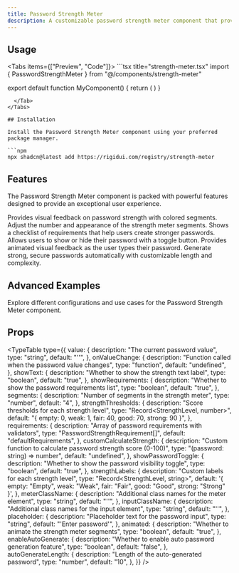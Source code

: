 ```yaml
---
title: Password Strength Meter
description: A customizable password strength meter component that provides real-time visual feedback on password security.
---
```



## Usage

<Tabs items={["Preview", "Code"]}>
  <Tab value="Preview">
    <StrengthMeterPreview />
  </Tab>
  <Tab value="Code">
    ```tsx title="strength-meter.tsx"
import { PasswordStrengthMeter } from "@/components/strength-meter"

export default function MyComponent() {
  return (
    <PasswordStrengthMeter
      placeholder="Type your password"
      className="max-w-md"
    />
  )
}
```
  </Tab>
</Tabs>

## Installation

Install the Password Strength Meter component using your preferred package manager.

```npm
npx shadcn@latest add https://rigidui.com/registry/strength-meter
```

## Features

The Password Strength Meter component is packed with powerful features designed to provide an exceptional user experience.

<Cards>
  <Card title="Visual Strength Indicator">
    Provides visual feedback on password strength with colored segments.
  </Card>
  <Card title="Customizable Segments">
    Adjust the number and appearance of the strength meter segments.
  </Card>
  <Card title="Password Requirements">
    Shows a checklist of requirements that help users create stronger passwords.
  </Card>
  <Card title="Password Visibility Toggle">
    Allows users to show or hide their password with a toggle button.
  </Card>
  <Card title="Animated Feedback">
    Provides animated visual feedback as the user types their password.
  </Card>
  <Card title="Auto Password Generation">
    Generate strong, secure passwords automatically with customizable length and
    complexity.
  </Card>
</Cards>

## Advanced Examples

Explore different configurations and use cases for the Password Strength Meter component.

<StrengthMeterAdvancedExamples />

## Props

<TypeTable
  type={{
    value: {
      description: "The current password value",
      type: "string",
      default: "''",
    },
    onValueChange: {
      description: "Function called when the password value changes",
      type: "function",
      default: "undefined",
    },
    showText: {
      description: "Whether to show the strength text label",
      type: "boolean",
      default: "true",
    },
    showRequirements: {
      description: "Whether to show the password requirements list",
      type: "boolean",
      default: "true",
    },
    segments: {
      description: "Number of segments in the strength meter",
      type: "number",
      default: "4",
    },
    strengthThresholds: {
      description: "Score thresholds for each strength level",
      type: "Record<StrengthLevel, number>",
      default: "{ empty: 0, weak: 1, fair: 40, good: 70, strong: 90 }",
    },
    requirements: {
      description: "Array of password requirements with validators",
      type: "PasswordStrengthRequirement[]",
      default: "defaultRequirements",
    },
    customCalculateStrength: {
      description:
        "Custom function to calculate password strength score (0-100)",
      type: "(password: string) => number",
      default: "undefined",
    },
    showPasswordToggle: {
      description: "Whether to show the password visibility toggle",
      type: "boolean",
      default: "true",
    },
    strengthLabels: {
      description: "Custom labels for each strength level",
      type: "Record<StrengthLevel, string>",
      default:
        '{ empty: "Empty", weak: "Weak", fair: "Fair", good: "Good", strong: "Strong" }',
    },
    meterClassName: {
      description: "Additional class names for the meter element",
      type: "string",
      default: "''",
    },
    inputClassName: {
      description: "Additional class names for the input element",
      type: "string",
      default: "''",
    },
    placeholder: {
      description: "Placeholder text for the password input",
      type: "string",
      default: "'Enter password'",
    },
    animated: {
      description: "Whether to animate the strength meter segments",
      type: "boolean",
      default: "true",
    },
    enableAutoGenerate: {
      description: "Whether to enable auto password generation feature",
      type: "boolean",
      default: "false",
    },
    autoGenerateLength: {
      description: "Length of the auto-generated password",
      type: "number",
      default: "10",
    },
  }}
/>
